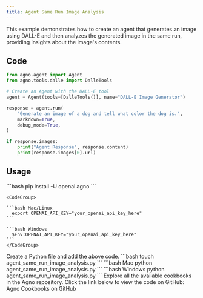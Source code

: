 ```yaml
---
title: Agent Same Run Image Analysis
---
```


This example demonstrates how to create an agent that generates an image using DALL-E and then analyzes the generated image in the same run, providing insights about the image's contents.

## Code

```python agent_same_run_image_analysis.py
from agno.agent import Agent
from agno.tools.dalle import DalleTools

# Create an Agent with the DALL-E tool
agent = Agent(tools=[DalleTools()], name="DALL-E Image Generator")

response = agent.run(
    "Generate an image of a dog and tell what color the dog is.",
    markdown=True,
    debug_mode=True,
)

if response.images:
    print("Agent Response", response.content)
    print(response.images[0].url)
```

## Usage

<Steps>
  <Snippet file="create-venv-step.mdx" />

  <Step title="Install libraries">
    ```bash
    pip install -U openai agno
    ```
  </Step>

  <Step title="Export your OpenAI API key">

    <CodeGroup>

    ```bash Mac/Linux
      export OPENAI_API_KEY="your_openai_api_key_here"
    ```

    ```bash Windows
      $Env:OPENAI_API_KEY="your_openai_api_key_here"
    ```
    </CodeGroup> 
  </Step>

  <Step title="Create a Python file">
    Create a Python file and add the above code.
    ```bash
    touch agent_same_run_image_analysis.py
    ```
  </Step>

  <Step title="Run Agent">
    <CodeGroup>
    ```bash Mac
    python agent_same_run_image_analysis.py
    ```
    ```bash Windows
    python agent_same_run_image_analysis.py
    ```
    </CodeGroup>
  </Step>

  <Step title="Find All Cookbooks">
  Explore all the available cookbooks in the Agno repository. Click the link below to view the code on GitHub:

  <Link href="https://github.com/agno-agi/agno/tree/main/cookbook/agents/multimodal" target="_blank">
    Agno Cookbooks on GitHub
  </Link>
</Step>
</Steps>